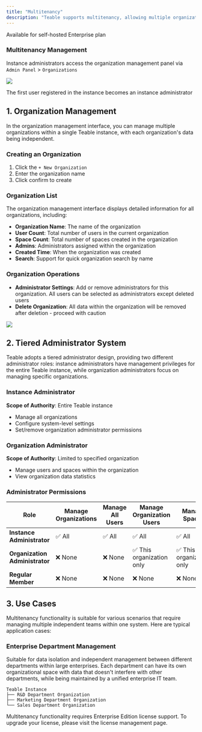 ```yaml
---
title: "Multitenancy"
description: "Teable supports multitenancy, allowing multiple organizations to be managed within a single instance, providing enterprise-level organization management and role-based access control."
---
```


<Tip>Available for self-hosted Enterprise plan</Tip>

### Multitenancy Management

Instance administrators access the organization management panel via `Admin Panel` > `Organizations`

![](/images/2025-10-14-22-14-29.png)

<Tip>The first user registered in the instance becomes an instance administrator</Tip>

## 1. Organization Management

In the organization management interface, you can manage multiple organizations within a single Teable instance, with each organization's data being independent.

### Creating an Organization

1. Click the `+ New Organization`
2. Enter the organization name
3. Click confirm to create

### Organization List

The organization management interface displays detailed information for all organizations, including:

- **Organization Name**: The name of the organization
- **User Count**: Total number of users in the current organization
- **Space Count**: Total number of spaces created in the organization
- **Admins**: Administrators assigned within the organization
- **Created Time**: When the organization was created
- **Search**: Support for quick organization search by name

### Organization Operations

- **Administrator Settings**: Add or remove administrators for this organization. All users can be selected as administrators except deleted users
- **Delete Organization**: All data within the organization will be removed after deletion - proceed with caution

![](/images/2025-10-14-22-15-14.png)

## 2. Tiered Administrator System

Teable adopts a tiered administrator design, providing two different administrator roles: instance administrators have management privileges for the entire Teable instance, while organization administrators focus on managing specific organizations.

### Instance Administrator

**Scope of Authority**: Entire Teable instance
- Manage all organizations
- Configure system-level settings
- Set/remove organization administrator permissions

### Organization Administrator

**Scope of Authority**: Limited to specified organization
- Manage users and spaces within the organization
- View organization data statistics

### Administrator Permissions

| Role | Manage Organizations | Manage All Users | Manage Organization Users | Manage Spaces |
|------|---------------------|------------------|---------------------------|---------------|
| **Instance Administrator** | ✅ All | ✅ All | ✅ All | ✅ All |
| **Organization Administrator** | ❌ None | ❌ None | ✅ This organization only | ✅ This organization only |
| **Regular Member** | ❌ None | ❌ None | ❌ None | ❌ None |

## 3. Use Cases

Multitenancy functionality is suitable for various scenarios that require managing multiple independent teams within one system. Here are typical application cases:

### Enterprise Department Management

Suitable for data isolation and independent management between different departments within large enterprises. Each department can have its own organizational space with data that doesn't interfere with other departments, while being maintained by a unified enterprise IT team.

```
Teable Instance
├── R&D Department Organization
├── Marketing Department Organization
└── Sales Department Organization
```

<Note>
Multitenancy functionality requires Enterprise Edition license support. To upgrade your license, please visit the license management page.
</Note>